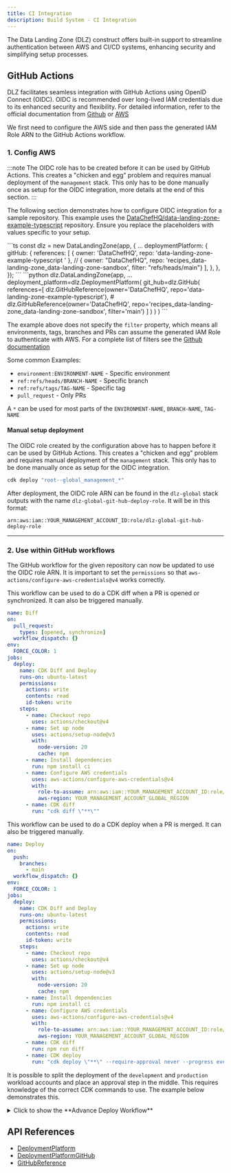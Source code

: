 ```yaml
---
title: CI Integration
description: Build System - CI Integration
---
```


The Data Landing Zone (DLZ) construct offers built-in support to streamline authentication between AWS and CI/CD
systems, enhancing security and simplifying setup processes.

## GitHub Actions

DLZ facilitates seamless integration with GitHub Actions using OpenID Connect (OIDC). OIDC is recommended over
long-lived IAM credentials due to its enhanced security and flexibility. For detailed information, refer to the
official documentation from [Github](https://docs.github.com/en/actions/security-for-github-actions/security-hardening-your-deployments/configuring-openid-connect-in-amazon-web-services)
or
[AWS](https://aws.amazon.com/blogs/security/use-iam-roles-to-connect-github-actions-to-actions-in-aws/)

We first need to configure the AWS side and then pass the generated IAM Role ARN to the GitHub Actions workflow.

### 1. Config AWS

:::note
The OIDC role has to be created before it can be used by GitHub Actions. This creates a "chicken and egg" problem and
requires manual deployment of the `management` stack. This only has to be done manually once as setup for the OIDC
integration, more details at the end of this section.
:::


The following section demonstrates how to configure OIDC integration for a sample repository.
This example uses the [DataChefHQ/data-landing-zone-example-typescript](https://github.com/DataChefHQ/data-landing-zone-example-typescript)
repository. Ensure you replace the placeholders with values specific to your setup.

<DualCode>
  <Fragment slot="ts">
    ```ts
    const dlz = new DataLandingZone(app, {
      ...
      deploymentPlatform: {
        gitHub: {
          references: [
            { owner: 'DataChefHQ', repo: 'data-landing-zone-example-typescript ' },
            // { owner: "DataChefHQ", repo: 'recipes_data-landing-zone_data-landing-zone-sandbox', filter: "refs/heads/main"}
          ],
        },
      },
    });
    ```
  </Fragment>
  <Fragment slot="python">
  ```python
  dlz.DataLandingZone(app,
    ...
    deployment_platform=dlz.DeploymentPlatform(
        git_hub=dlz.GitHub(
            references=[
                dlz.GitHubReference(owner='DataChefHQ', repo='data-landing-zone-example-typescript'),
                # dlz.GitHubReference(owner='DataChefHQ', repo='recipes_data-landing-zone_data-landing-zone-sandbox', filter='main')
            ]
        )
    )
  )
  ```
  </Fragment>
</DualCode>

The example above does not specify the `filter` property, which means all environments, tags, branches and PRs can
assume the generated IAM Role to authenticate with AWS. For a complete list of filters see the
[Github documentation](https://docs.github.com/en/actions/security-for-github-actions/security-hardening-your-deployments/about-security-hardening-with-openid-connect#understanding-the-oidc-token)

Some common Examples:
- `environment:ENVIRONMENT-NAME` - Specific environment
- `ref:refs/heads/BRANCH-NAME` - Specific branch
- `ref:refs/tags/TAG-NAME` - Specific tag
- `pull_request` - Only PRs

A `*` can be used for most parts of the `ENVIRONMENT-NAME`, `BRANCH-NAME`, `TAG-NAME`

#### Manual setup deployment

The OIDC role created by the configuration above has to happen before it can be used by GitHub Actions. This creates
a "chicken and egg" problem and requires manual deployment of the `management` stack. This only has to be done
manually once as setup for the OIDC integration.

```bash
cdk deploy "root--global_management_*"
```

After deployment, the OIDC role ARN can be found in the `dlz-global` stack outputs with the name
`dlz-global-git-hub-deploy-role`. It will be in this format:

```
arn:aws:iam::YOUR_MANAGEMENT_ACCOUNT_ID:role/dlz-global-git-hub-deploy-role
```

----

### 2. Use within GitHub workflows

The GitHub workflow for the given repository can now be updated to use the OIDC role ARN.
It is important to set the `permissions` so that `aws-actions/configure-aws-credentials@v4` works correctly.

This workflow can be used to do a CDK diff when a PR is opened or synchronized. It can also be triggered manually.
```yaml title=".github/workflows/diff.yml" {12-15, 26-30}
name: Diff
on:
  pull_request:
    types: [opened, synchronize]
  workflow_dispatch: {}
env:
  FORCE_COLOR: 1
jobs:
  deploy:
    name: CDK Diff and Deploy
    runs-on: ubuntu-latest
    permissions:
      actions: write
      contents: read
      id-token: write
    steps:
      - name: Checkout repo
        uses: actions/checkout@v4
      - name: Set up node
        uses: actions/setup-node@v3
        with:
          node-version: 20
          cache: npm
      - name: Install dependencies
        run: npm install ci
      - name: Configure AWS credentials
        uses: aws-actions/configure-aws-credentials@v4
        with:
          role-to-assume: arn:aws:iam::YOUR_MANAGEMENT_ACCOUNT_ID:role/dlz-global-git-hub-deploy-role
          aws-region: YOUR_MANAGEMENT_ACCOUNT_GLOBAL_REGION
      - name: CDK diff
        run: "cdk diff \"**\""
```

This workflow can be used to do a CDK deploy when a PR is merged. It can also be triggered manually.
```yaml title=".github/workflows/deploy.yml"
name: Deploy
on:
  push:
    branches:
      - main
  workflow_dispatch: {}
env:
  FORCE_COLOR: 1
jobs:
  deploy:
    name: CDK Diff and Deploy
    runs-on: ubuntu-latest
    permissions:
      actions: write
      contents: read
      id-token: write
    steps:
      - name: Checkout repo
        uses: actions/checkout@v4
      - name: Set up node
        uses: actions/setup-node@v3
        with:
          node-version: 20
          cache: npm
      - name: Install dependencies
        run: npm install ci
      - name: Configure AWS credentials
        uses: aws-actions/configure-aws-credentials@v4
        with:
          role-to-assume: arn:aws:iam::YOUR_MANAGEMENT_ACCOUNT_ID:role/dlz-global-git-hub-deploy-role
          aws-region: YOUR_MANAGEMENT_ACCOUNT_GLOBAL_REGION
      - name: CDK diff
        run: npm run diff
      - name: CDK deploy
        run: "cdk deploy \"**\" --require-approval never --progress events --concurrency 10"
```

It is possible to split the deployment of the `development` and `production` workload accounts and place an approval step
in the middle. This requires knowledge of the correct CDK commands to use. The example below demonstrates this.


<details>
  <summary>
   Click to show the **Advance Deploy Workflow**
  </summary>

  Ensure that the the `production` GitHub environment exists and is configured to require manual approval. See the
  [GitHub documentation](https://docs.github.com/en/actions/managing-workflow-runs-and-deployments/managing-deployments/managing-environments-for-deployment#deployment-protection-rules)
  for more information.

  This workflow first builds the CDK cloud assembly and caches the assets. It then deploys the Management and Security
  Phases. Then it deploys the all the `type: DlzAccountType.DEVELOP` workload stacks. The last job deploys the
  `type: DlzAccountType.PRODUCTION` workload stacks. But this job will not start as it has the `environment: production`
  property set and will only start after manual Approval has been given on GitHub.

  ```yaml title=".github/workflows/deploy.yml"
  name: Deploy
on:
  push:
    branches:
      - main
  workflow_dispatch: {} # While testing only
env:
  FORCE_COLOR: 1
jobs:
  synth:
    name: Build and Synth
    runs-on: ubuntu-latest
    permissions:
      actions: write
      contents: read
      id-token: write
    steps:
      - name: Checkout repo
        uses: actions/checkout@v4
      - name: Set up node
        uses: actions/setup-node@v3
        with:
          node-version: 20
          cache: npm
      - name: Install dependencies
        run: npm install ci
      - name: Configure AWS credentials
        uses: aws-actions/configure-aws-credentials@v4
        with:
          role-to-assume: arn:aws:iam::YOUR_MANAGEMENT_ACCOUNT_ID:role/dlz-global-git-hub-deploy-role
          aws-region: YOUR_MANAGEMENT_ACCOUNT_GLOBAL_REGION
      - name: CDK Synth
        run: npm run cdk -- synth --output ./cloud_assembly_output
      - name: Cache CDK Assets
        uses: actions/cache/save@v4
        with:
          path: ./
          key: "cdk-assets-${{ github.sha }}"

  root:
    needs:
      - synth
    uses: ./.github/workflows/cdk-diff-deploy-cloud-assembly.yml
    permissions:
      actions: write
      contents: read
      id-token: write
    secrets: inherit
    with:
      name: Root Deploy
      stack_selection: "root--*"

  security:
    needs:
      - root
    uses: ./.github/workflows/cdk-diff-deploy-cloud-assembly.yml
    permissions:
      actions: write
      contents: read
      id-token: write
    secrets: inherit
    with:
      name: Security Deploy
      stack_selection: "security--*"

  workloads-development:
    needs:
      - security
    uses: ./.github/workflows/cdk-diff-deploy-cloud-assembly.yml
    permissions:
      actions: write
      contents: read
      id-token: write
    secrets: inherit
    with:
      name: Workloads Development Deploy
      stack_selection: "*_development--*_*"

  workloads-production:
    environment: production
    needs:
      - workloads-development
    needs:
      - security
    uses: ./.github/workflows/cdk-diff-deploy-cloud-assembly.yml
    permissions:
      actions: write
      contents: read
      id-token: write
    secrets: inherit
    with:
      name: Workloads Production Deploy
      stack_selection: "*_production--*_*"
  ```

  Create following composable action file in the `.github/workflows` directory as it is used in the above workflow to
  prevent code duplication.

  ```yaml title=".github/workflows/cdk-diff-deploy-cloud-assembly.yml"
  name: Diff CDK Application
on:
  workflow_call:
    inputs:
      name:
        description: The name of the job
        required: true
        type: string
      stack_selection:
        description: The CDK stack selector
        required: true
        type: string
env:
  FORCE_COLOR: 1
jobs:
  job:
    name: ${{ inputs.name }}
    runs-on: ubuntu-latest
    steps:
      - name: Fetch CDK Assets
        uses: actions/cache/restore@v4
        with:
          path: ./
          key: "cdk-assets-${{ github.sha }}"
      - name: Configure AWS credentials
        uses: aws-actions/configure-aws-credentials@v4
        with:
          role-to-assume: arn:aws:iam::YOUR_MANAGEMENT_ACCOUNT_ID:role/dlz-global-git-hub-deploy-role
          aws-region: YOUR_MANAGEMENT_ACCOUNT_GLOBAL_REGION
      - name: CDK diff
        run: npm run cdk -- diff '${{ inputs.stack_selection }}' --exclusively --app ./cloud_assembly_output
      - name: CDK deploy
        run: npm run cdk -- deploy '${{ inputs.stack_selection }}' --require-approval never --concurrency 10 --exclusively --app ./cloud_assembly_output
  ```
</details>

## API References

- [DeploymentPlatform](/reference/api#deploymentplatform)
- [DeploymentPlatformGitHub](/reference/api#deploymentplatformgithub--1)
- [GitHubReference](/reference/api#githubreference)